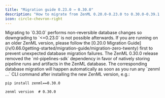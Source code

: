 ```yaml
---
title: "Migration guide 0.23.0 → 0.30.0"
description: "How to migrate from ZenML 0.20.0-0.23.0 to 0.30.0-0.39.1."
icon: circle-chevron-right
---
```


<Note>
  Migrating to `0.30.0` performs non-reversible database changes so downgrading to `<=0.23.0` is not possible afterwards. If you are running on an older ZenML version, please follow the [0.20.0 Migration Guide](/v/0.66.0getting-started/migration-guide/migration-zero-twenty) first to prevent unexpected database migration failures.
</Note>
The ZenML 0.30.0 release removed the `ml-pipelines-sdk` dependency in favor of natively storing pipeline runs and artifacts in the ZenML database. The corresponding database migration will happen automatically as soon as you run any `zenml ...` CLI command after installing the new ZenML version, e.g.:


```shell
pip install zenml==0.30.0

zenml version  # 0.30.0
```
